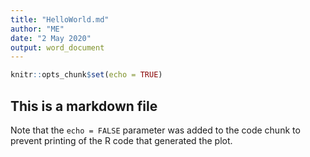 ```yaml
---
title: "HelloWorld.md"
author: "ME"
date: "2 May 2020"
output: word_document
---
```


```r
knitr::opts_chunk$set(echo = TRUE)
```

## This is a markdown file


Note that the `echo = FALSE` parameter was added to the code chunk to prevent printing of the R code that generated the plot.

